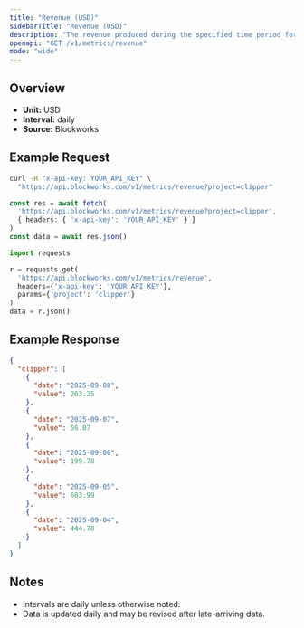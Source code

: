 ```yaml
---
title: "Revenue (USD)"
sidebarTitle: "Revenue (USD)"
description: "The revenue produced during the specified time period for given project."
openapi: "GET /v1/metrics/revenue"
mode: "wide"
---
```


## Overview

- **Unit:** USD
- **Interval:** daily
- **Source:** Blockworks

## Example Request

<CodeGroup>

```bash cURL
curl -H "x-api-key: YOUR_API_KEY" \
  "https://api.blockworks.com/v1/metrics/revenue?project=clipper"
```

```typescript TypeScript
const res = await fetch(
  'https://api.blockworks.com/v1/metrics/revenue?project=clipper',
  { headers: { 'x-api-key': 'YOUR_API_KEY' } }
)
const data = await res.json()
```

```python Python
import requests

r = requests.get(
  'https://api.blockworks.com/v1/metrics/revenue',
  headers={'x-api-key': 'YOUR_API_KEY'},
  params={'project': 'clipper'}
)
data = r.json()
```

</CodeGroup>

## Example Response

```json
{
  "clipper": [
    {
      "date": "2025-09-08",
      "value": 263.25
    },
    {
      "date": "2025-09-07",
      "value": 56.07
    },
    {
      "date": "2025-09-06",
      "value": 199.78
    },
    {
      "date": "2025-09-05",
      "value": 683.99
    },
    {
      "date": "2025-09-04",
      "value": 444.78
    }
  ]
}
```

## Notes
- Intervals are daily unless otherwise noted.
- Data is updated daily and may be revised after late-arriving data.